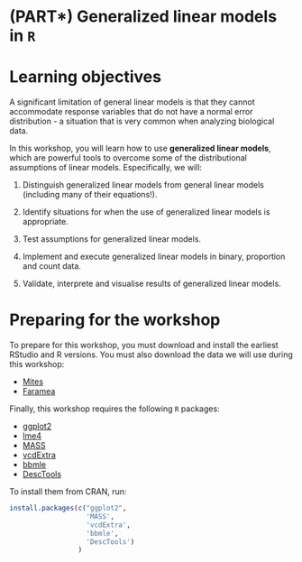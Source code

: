 # (PART\*) Generalized linear models in `R` {-}

# Learning objectives

A significant limitation of general linear models is that they cannot accommodate response variables that do not have a normal error distribution - a situation that is very common when analyzing biological data. 


In this workshop, you will learn how to use **generalized linear models**, which are powerful tools to overcome some of the distributional assumptions of linear models. Especifically, we will:

1. Distinguish generalized linear models from general linear models (including many of their equations!).

2. Identify situations for when the use of generalized linear models is appropriate.

3. Test assumptions for generalized linear models.

4. Implement and execute generalized linear models in binary, proportion and count data.

5. Validate, interprete and visualise results of generalized linear models.


# Preparing for the workshop

To prepare for this workshop, you must download and install the earliest RStudio and R versions. You must also download the data we will use during this workshop:

-    [Mites](https://raw.githubusercontent.com/QCBSRworkshops/workshop06/main/book-en/data/mites.csv)
-    [Faramea](https://github.com/QCBSRworkshops/workshop06/blob/main/book-en/data/faramea.csv)

Finally, this workshop requires the following `R` packages:

-    [ggplot2](https://cran.r-project.org/package=ggplot2) 
-    [lme4](https://cran.r-project.org/package=lme4) 
-    [MASS](https://cran.r-project.org/package=MASS) 
-    [vcdExtra](https://cran.r-project.org/package=vcdExtra) 
-    [bbmle](https://cran.r-project.org/package=bbmle)
-    [DescTools](https://cran.r-project.org/package=DescTools)

To install them from CRAN, run:

```r
install.packages(c("ggplot2", 
                   'MASS', 
                   'vcdExtra',
                   'bbmle',
                   'DescTools')
                 )
```


